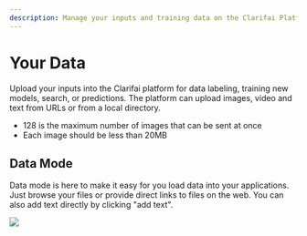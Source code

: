 ```yaml
---
description: Manage your inputs and training data on the Clarifai Platform.
---
```


# Your Data

Upload your inputs into the Clarifai platform for data labeling, training new models, search, or predictions. The platform can upload images, video and text from URLs or from a local directory.


* 128 is the maximum number of images that can be sent at once
* Each image should be less than 20MB


## Data Mode

Data mode is here to make it easy for you load data into your applications. Just browse your files or provide direct links to files on the web. You can also add text directly by clicking "add text".

![](/img/data_mode.jpg)

